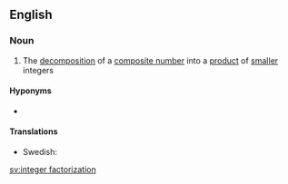 ==English==
{{wikipedia}}

===Noun===
{{en-noun}}

# {{lb|en|mathematics}} The [[decomposition]] of a [[composite number]] into a [[product]] of [[small]]er integers

====Hyponyms====
* {{l|en|prime factorization}}

====Translations====
{{trans-top|factorization of a positive integer}}
{{trans-mid}}
* Swedish: {{t+|sv|heltalsfaktorisering}}
{{trans-bottom}}

[[sv:integer factorization]]